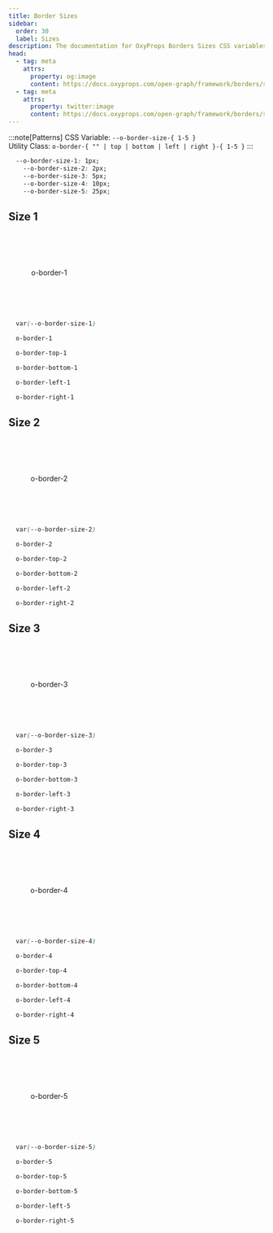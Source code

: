 ```yaml
---
title: Border Sizes
sidebar:
  order: 30
  label: Sizes
description: The documentation for OxyProps Borders Sizes CSS variables and utility classes.
head:
  - tag: meta
    attrs:
      property: og:image
      content: https://docs.oxyprops.com/open-graph/framework/borders/sizes.png
  - tag: meta
    attrs:
      property: twitter:image
      content: https://docs.oxyprops.com/open-graph/framework/borders/sizes.png
---
```


:::note[Patterns]
CSS Variable: `--o-border-size-{ 1-5 }`  
Utility Class: `o-border-{ "" | top | bottom | left | right }-{ 1-5 }`
:::

```css title="OxyProps CSS Variables"
  --o-border-size-1: 1px;
	--o-border-size-2: 2px;
	--o-border-size-3: 5px;
	--o-border-size-4: 10px;
	--o-border-size-5: 25px;
```

## Size 1

<div style="aspect-ratio: 1; height: 10rem; border: 1px solid var(--sl-color-accent-high); display:grid; place-items:center;">o-border-1</div>


```css title="CSS Variable"
  var(--o-border-size-1)
```

```html title="Utility Class (all sides)"
  o-border-1
```

```html title="Utility Class (top)"
  o-border-top-1
```

```html title="Utility Class (bottom)"
  o-border-bottom-1
```

```html title="Utility Class (left)"
  o-border-left-1
```

```html title="Utility Class (right)"
  o-border-right-1
```

## Size 2

<div style="aspect-ratio: 1; height: 10rem; border: 2px solid var(--sl-color-accent-high); display:grid; place-items:center;">o-border-2</div>

```css title="CSS Variable"
  var(--o-border-size-2)
```

```html title="Utility Class (all sides)"
  o-border-2
```

```html title="Utility Class (top)"
  o-border-top-2
```

```html title="Utility Class (bottom)"
  o-border-bottom-2
```

```html title="Utility Class (left)"
  o-border-left-2
```

```html title="Utility Class (right)"
  o-border-right-2
```

## Size 3

<div style="aspect-ratio: 1; height: 10rem; border: 5px solid var(--sl-color-accent-high); display:grid; place-items:center;">o-border-3</div>

```css title="CSS Variable"
  var(--o-border-size-3)
```

```html title="Utility Class (all sides)"
  o-border-3
```

```html title="Utility Class (top)"
  o-border-top-3
```

```html title="Utility Class (bottom)"
  o-border-bottom-3
```

```html title="Utility Class (left)"
  o-border-left-3
```

```html title="Utility Class (right)"
  o-border-right-3
```

## Size 4

<div style="aspect-ratio: 1; height: 10rem; border: 10px solid var(--sl-color-accent-high); display:grid; place-items:center;">o-border-4</div>

```css title="CSS Variable"
  var(--o-border-size-4)
```

```html title="Utility Class (all sides)"
  o-border-4
```

```html title="Utility Class (top)"
  o-border-top-4
```

```html title="Utility Class (bottom)"
  o-border-bottom-4
```

```html title="Utility Class (left)"
  o-border-left-4
```

```html title="Utility Class (right)"
  o-border-right-4
```

## Size 5

<div style="aspect-ratio: 1; height: 10rem; border: 25px solid var(--sl-color-accent-high); display:grid; place-items:center;">o-border-5</div>

```css title="CSS Variable"
  var(--o-border-size-5)
```

```html title="Utility Class (all sides)"
  o-border-5
```

```html title="Utility Class (top)"
  o-border-top-5
```

```html title="Utility Class (bottom)"
  o-border-bottom-5
```

```html title="Utility Class (left)"
  o-border-left-5
```

```html title="Utility Class (right)"
  o-border-right-5
```